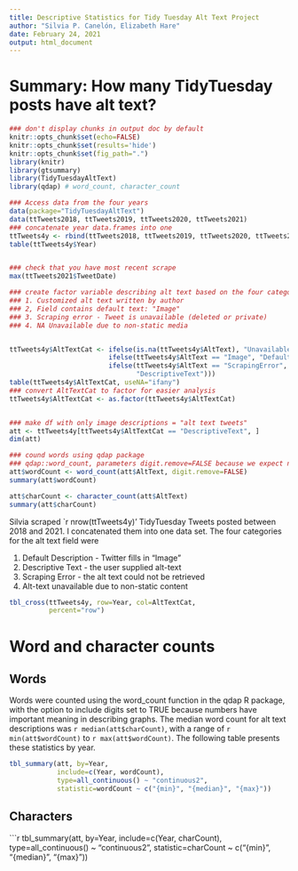```yaml
---
title: Descriptive Statistics for Tidy Tuesday Alt Text Project
author: "Silvia P. Canelón, Elizabeth Hare"
date: February 24, 2021
output: html_document
---
```


# Summary: How many TidyTuesday posts have alt text?



``` r
### don't display chunks in output doc by default
knitr::opts_chunk$set(echo=FALSE)
knitr::opts_chunk$set(results='hide')
knitr::opts_chunk$set(fig_path=".")
library(knitr)
library(gtsummary)
library(TidyTuesdayAltText)
library(qdap) # word_count, character_count

### Access data from the four years
data(package="TidyTuesdayAltText")
data(ttTweets2018, ttTweets2019, ttTweets2020, ttTweets2021)
### concatenate year data.frames into one
ttTweets4y <- rbind(ttTweets2018, ttTweets2019, ttTweets2020, ttTweets2021)
table(ttTweets4y$Year)


### check that you have most recent scrape
max(ttTweets2021$TweetDate)

### create factor variable describing alt text based on the four categories
### 1. Customized alt text written by author
### 2, Field contains default text: "Image"
### 3. Scraping error - Tweet is unavailable (deleted or private)
### 4. NA Unavailable due to non-static media


ttTweets4y$AltTextCat <- ifelse(is.na(ttTweets4y$AltText), "UnavailableNonStatic",
                         ifelse(ttTweets4y$AltText == "Image", "DefaultDescription",
                         ifelse(ttTweets4y$AltText == "ScrapingError", "ScrapingError",
                                "DescriptiveText")))
table(ttTweets4y$AltTextCat, useNA="ifany")
### convert AltTextCat to factor for easier analysis
ttTweets4y$AltTextCat <- as.factor(ttTweets4y$AltTextCat)


### make df with only image descriptions = "alt text tweets"
att <- ttTweets4y[ttTweets4y$AltTextCat == "DescriptiveText", ]
dim(att)

### cound words using qdap package
### qdap::word_count, parameters digit.remove=FALSE because we expect numerals
att$wordCount <- word_count(att$AltText, digit.remove=FALSE)
summary(att$wordCount)

att$charCount <- character_count(att$AltText)
summary(att$charCount)
```


Silvia scraped `r nrow(ttTweets4y)' TidyTuesday Tweets posted between 2018 and 2021. I 
concatenated them into one data set. The four categories for the alt text field were

1. Default Description - Twitter fills in "Image"
2. Descriptive Text - the user supplied alt-text
3. Scraping Error - the alt text could not be retrieved
4. Alt-text unavailable due to non-static content


``` r
tbl_cross(ttTweets4y, row=Year, col=AltTextCat,
          percent="row")

```

# Word and character counts

## Words

Words were counted using the word_count function in the qdap R package, with
the option to include digits set to TRUE because numbers have important meaning
in describing graphs. The median word count for alt text descriptions was 
`r median(att$charCount)`, with a range of 
`r min(att$wordCount)` to 
`r max(att$wordCount)`. 
The following table presents these statistics by year.


``` r
tbl_summary(att, by=Year,
            include=c(Year, wordCount),
            type=all_continuous() ~ "continuous2",
            statistic=wordCount ~ c("{min}", "{median}", "{max}"))

```

## Characters
```r
tbl_summary(att, by=Year,
            include=c(Year, charCount),
            type=all_continuous() ~ "continuous2",
            statistic=charCount ~ c("{min}", "{median}", "{max}"))




